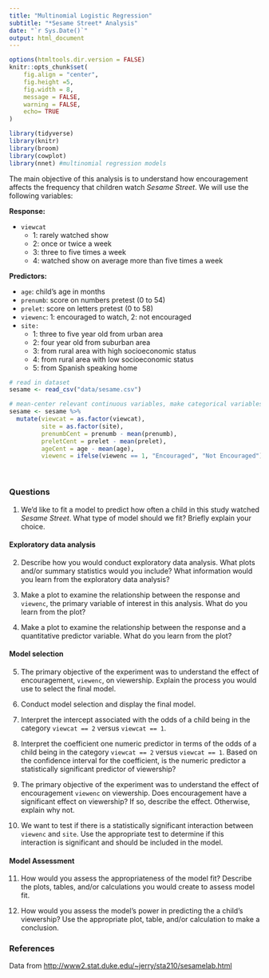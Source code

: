 ```yaml
---
title: "Multinomial Logistic Regression"
subtitle: "*Sesame Street* Analysis"
date: "`r Sys.Date()`"
output: html_document
---
```


```r
options(htmltools.dir.version = FALSE)
knitr::opts_chunk$set(
	fig.align = "center",
	fig.height =5,
	fig.width = 8,
	message = FALSE,
	warning = FALSE,
	echo= TRUE
)
```

```r
library(tidyverse)
library(knitr)
library(broom)
library(cowplot)
library(nnet) #multinomial regression models
```

The main objective of this analysis is to understand how encouragement affects the frequency that children watch *Sesame Street*. We will use the following variables: 

**Response:**

- <font class="vocab">`viewcat`</font>
    + 1: rarely watched show
    + 2: once or twice a week
    + 3: three to five times a week
    + 4: watched show on average more than five times a week

**Predictors:**

- <font class="vocab">`age`:</font> child's age in months
- <font class="vocab">`prenumb`: </font>score on numbers pretest (0 to 54)
- <font class="vocab">`prelet`: </font>score on letters pretest (0 to 58)
- <font class="vocab">`viewenc`:</font> 1: encouraged to watch, 2: not encouraged
- <font class="vocab">`site:`</font>
  + 1: three to five year old from urban area
  + 2: four year old from suburban area
  + 3: from rural area with high socioeconomic status
  + 4: from rural area with low socioeconomic status
  + 5: from Spanish speaking home

```r
# read in dataset
sesame <- read_csv("data/sesame.csv")
```

```r
# mean-center relevant continuous variables, make categorical variables factors
sesame <- sesame %>% 
  mutate(viewcat = as.factor(viewcat), 
         site = as.factor(site), 
         prenumbCent = prenumb - mean(prenumb), 
         preletCent = prelet - mean(prelet), 
         ageCent = age - mean(age),
         viewenc = ifelse(viewenc == 1, "Encouraged", "Not Encouraged"))
```
<br>

### Questions


1. We'd like to fit a model to predict how often a child in this study watched *Sesame Street*. What type of model should we fit? Briefly explain your choice. 

#### Exploratory data analysis

2. Describe how you would conduct exploratory data analysis. What plots and/or summary statistics would you include? What information would you learn from the exploratory data analysis?

3. Make a plot to examine the relationship between the response and `viewenc`, the primary variable of interest in this analysis. What do you learn from the plot?

4. Make a plot to examine the relationship between the response and a quantitative predictor variable. What do you learn from the plot?

#### Model selection

5. The primary objective of the experiment was to understand the effect of encouragement, `viewenc`, on viewership. Explain the process you would use to select the final model. 

6. Conduct model selection and display the final model.

7. Interpret the intercept associated with the odds of a child being in the category `viewcat == 2` versus `viewcat == 1`. 

8. Interpret the coefficient one numeric predictor in terms of the odds of a child being in the category `viewcat == 2` versus `viewcat == 1`. Based on the confidence interval for the coefficient, is the numeric predictor a statistically significant predictor of viewership?

9. The primary objective of the experiment was to understand the effect of encouragement `viewenc` on viewership. Does encouragement have a significant effect on viewership? If so, describe the effect. Otherwise, explain why not.

10. We want to test if there is a statistically significant interaction between `viewenc` and `site`. Use the appropriate test to determine if this interaction is significant and should be included in the model. 

#### Model Assessment

11. How would you assess the appropriateness of the model fit? Describe the plots, tables, and/or calculations you would create to assess model fit. 

12. How would you assess the model's power in predicting the a child's viewership? Use the appropriate plot, table, and/or calculation to make a conclusion. 

### References

Data from [http://www2.stat.duke.edu/~jerry/sta210/sesamelab.html](http://www2.stat.duke.edu/~jerry/sta210/sesamelab.html)

